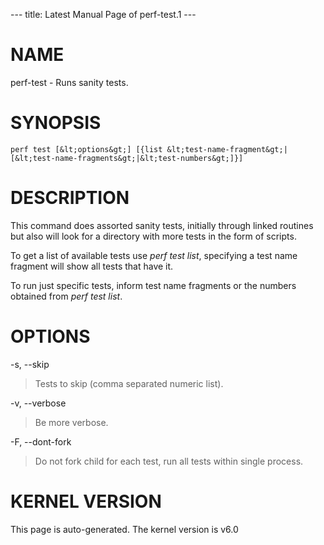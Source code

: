 ---
title: Latest Manual Page of perf-test.1
---


= NAME =

perf-test - Runs sanity tests.

= SYNOPSIS =

<pre>perf test [&lt;options&gt;] [{list &lt;test-name-fragment&gt;|[&lt;test-name-fragments&gt;|&lt;test-numbers&gt;]}]</pre>
= DESCRIPTION =

This command does assorted sanity tests, initially through linked routines but also will look for a directory with more tests in the form of scripts.

To get a list of available tests use ''perf test list'', specifying a test name fragment will show all tests that have it.

To run just specific tests, inform test name fragments or the numbers obtained from ''perf test list''.

= OPTIONS =

-s, --skip

<blockquote>Tests to skip (comma separated numeric list).
</blockquote>
-v, --verbose

<blockquote>Be more verbose.
</blockquote>
-F, --dont-fork

<blockquote>Do not fork child for each test, run all tests within single process.
</blockquote>


= KERNEL VERSION =

This page is auto-generated.  The kernel version is v6.0